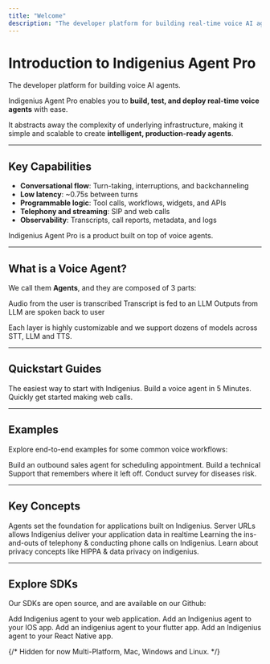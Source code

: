 ```yaml
---
title: "Welcome"
description: "The developer platform for building real-time voice AI agents"
---
```


# Introduction to Indigenius Agent Pro

The developer platform for building voice AI agents.

Indigenius Agent Pro enables you to **build, test, and deploy real-time voice agents** with ease.

It abstracts away the complexity of underlying infrastructure, making it simple and scalable to create **intelligent, production-ready agents**.

---

## Key Capabilities

- **Conversational flow**: Turn-taking, interruptions, and backchanneling
- **Low latency**: ~0.75s between turns
- **Programmable logic**: Tool calls, workflows, widgets, and APIs
- **Telephony and streaming**: SIP and web calls
- **Observability**: Transcripts, call reports, metadata, and logs

Indigenius Agent Pro is a product built on top of voice agents.

---

## What is a Voice Agent?

We call them **Agents**, and they are composed of 3 parts:

<CardGroup cols={2}>
  <Card title="Speech-To-Text (STT)" icon="microphone" iconType="solid" color="#F79320" iconSize={22}>
    Audio from the user is transcribed
  </Card>

  <Card title="Large-Language-Model (LLM)" icon="brain" iconType="solid" color="#F79320" iconSize={22}>
    Transcript is fed to an LLM
  </Card>

  <Card title="Text-To-Speech (TTS)" icon="volume-up" iconType="solid" color="#F79320" iconSize={22}>
    Outputs from LLM are spoken back to user
  </Card>
</CardGroup>

Each layer is highly customizable and we support dozens of models across STT, LLM and TTS.

---

## Quickstart Guides

<CardGroup cols={2}>
  <Card title="No-code Quickstart" icon="bolt" iconType="solid" color="#F79320" iconSize={22}>
    The easiest way to start with Indigenius. Build a voice agent in 5 Minutes.
  </Card>

  <Card title="Web Quickstarts" icon="globe" iconType="solid" color="#F79320" iconSize={22}>
    Quickly get started making web calls.
  </Card>
</CardGroup>

---

## Examples  

Explore end-to-end examples for some common voice workflows:

<CardGroup cols={2}>
  <Card title="Inbound Calls" icon="phone" iconType="solid" color="#F79320" iconSize={22}>
    Build an outbound sales agent for scheduling appointment.
  </Card>

  <Card title="Outbound Calls" icon="phone-alt" iconType="solid" color="#F79320" iconSize={22}>
    Build a technical Support that remembers where it left off.
  </Card>

  <Card title="Diseases Survey" icon="notes-medical" iconType="solid" color="#F79320" iconSize={22}>
    Conduct survey for diseases risk.
  </Card>
</CardGroup>

---

## Key Concepts

<CardGroup cols={2}>
  <Card title="Agents" icon="robot" iconType="solid" color="#F79320" iconSize={22}>
    Agents set the foundation for applications built on Indigenius.
  </Card>

  <Card title="Server URLs" icon="server" iconType="solid" color="#F79320" iconSize={22}>
    Server URLs allows Indigenius deliver your application data in realtime
  </Card>

  <Card title="Phone Calling" icon="phone-square" iconType="solid" color="#F79320" iconSize={22}>
    Learning the ins-and-outs of telephony & conducting phone calls on Indigenius.
  </Card>

  <Card title="Privacy" icon="shield-alt" iconType="solid" color="#F79320" iconSize={22}>
    Learn about privacy concepts like HIPPA & data privacy on indigenius.
  </Card>
</CardGroup>

---

## Explore SDKs

Our SDKs are open source, and are available on our Github:

<CardGroup cols={2}>
  <Card title="Indigenius Web" icon="code" iconType="solid" color="#F79320" iconSize={22}>
    Add Indigenius agent to your web application.
  </Card>

  <Card title="Indigenius IOS" icon="mobile-alt" iconType="solid" color="#F79320" iconSize={22}>
    Add an Indigenius agent to your IOS app.
  </Card>

  <Card title="Indigenius Flutter" icon="mobile" iconType="solid" color="#F79320" iconSize={22}>
    Add an indigenius agent to your flutter app.
  </Card>

  <Card title="Indigenius React Native" icon="react" iconType="brands" color="#F79320" iconSize={22}>
    Add an Indigenius agent to your React Native app.
  </Card>

  {/* Hidden for now
  <Card title="Indigenius Python" icon="python" iconType="brands" color="#F79320" iconSize={22}>
    Multi-Platform, Mac, Windows and Linux.
  </Card>
  */}
</CardGroup>
